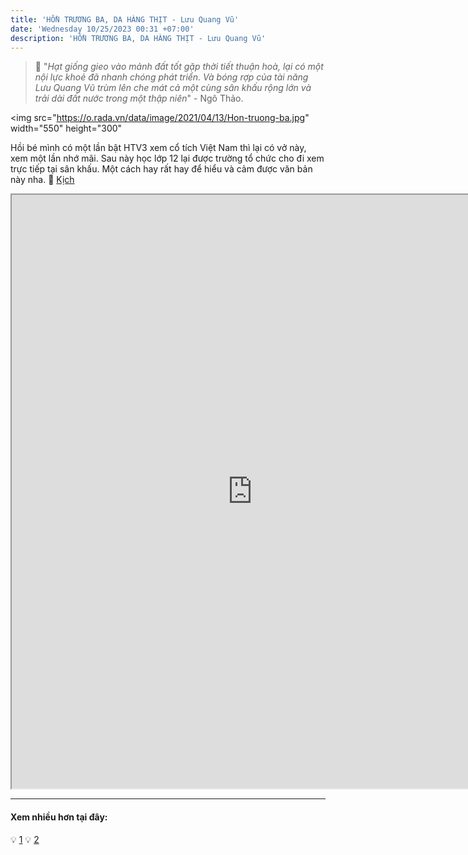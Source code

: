 ```yaml
---
title: 'HỒN TRƯƠNG BA, DA HÀNG THỊT - Lưu Quang Vũ'
date: 'Wednesday 10/25/2023 00:31 +07:00'
description: 'HỒN TRƯƠNG BA, DA HÀNG THỊT - Lưu Quang Vũ'
---
```


> 📝 "_Hạt giống gieo vào mảnh đất tốt gặp thời tiết thuận hoà, lại có một nội lực khoẻ đã nhanh chóng phát triển. Và bóng rợp của tài năng Lưu Quang Vũ trùm lên che mát cả một cùng sân khấu rộng lớn và trải dài đất nước trong một thập niên_" - Ngô Thảo.

<img
   src="https://o.rada.vn/data/image/2021/04/13/Hon-truong-ba.jpg"
   width="550"
   height="300"
></img>

Hồi bé mình có một lần bật HTV3 xem cổ tích Việt Nam thì lại có vở này, xem một lần nhớ mãi. Sau này học lớp 12 lại được trường tổ chức cho đi xem trực tiếp tại sân khấu. Một cách hay rất hay để hiểu và cảm được văn bản này nha.
:movie_camera: [Kịch](https://youtu.be/K8OqodZA9F0?si=44gWaLsjZ_M8UwcL)

<iframe
   src="https://drive.google.com/file/d/1UjnlB6lDav404jtazzia-lEKu_gkp1iC/preview"
   width="770"
   height="950"
   allow="autoplay"
></iframe>

---

#### **Xem nhiều hơn tại đây:**

:bulb: [1](https://drive.google.com/drive/folders/1AEPzoBMFCdpH8cZhmqfPlw9eb144medb?usp=share_link)
:bulb: [2](https://drive.google.com/drive/folders/1epifkNbC78fX4fbqCmxNlBGm3YF2sDBL?usp=share_link)
